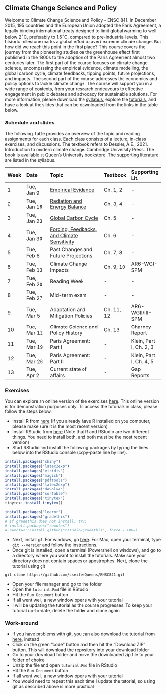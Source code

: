 ## Climate Change Science and Policy

Welcome to Climate Change Science and Policy - ENSC 841. In December 2015, 195 countries and the European Union adopted the Paris Agreement, a legally binding international treaty designed to limit global warming to well below 2$^\circ$C, preferably to 1.5$^\circ$C, compared to pre-industrial levels. This historic milestone marks a global effort to avert extreme climate change. But how did we reach this point in the first place? This course covers the journey from the pioneering studies on the greenhouse effect first published in the 1800s to the adoption of the Paris Agreement almost two centuries later. The first part of the course focuses on climate change science, encompassing the empirical evidence, climate modelling, the global carbon cycle, climate feedbacks, tipping points, future projections, and impacts. The second part of the course addresses the economics and policy options to tackle climate change. The course will support you in a wide range of contexts, from your research endeavours to effective engagement in public debates and advocacy for sustainable solutions. For more information, please download the [syllabus](https://drive.google.com/file/d/1vUuUg12YwXrV9h7bQcze_E3fofkN1ZZK/view?usp=sharing), explore the [tutorials](https://seiler-queensu.shinyapps.io/ENSC841/), and have a look at the slides that can be downloaded from the links in the table below.

### Schedule and slides

The following Table provides an overview of the topic and reading assignments for each class. Each class consists of a lecture, in-class exercises, and discussions. The textbook refers to Dessler, A.E., 2021. Introduction to modern climate change. Cambridge University Press. The book is available at Queen's University bookstore. The supporting literature are listed in the syllabus.

|Week | Date | Topic | Textbook | Supporting Lit.| 
|:-|:---|:--------|:---|:---|
|1 | Tue, Jan 9 | [Empirical Evidence](https://drive.google.com/file/d/1BjMNCDhA8oerO4PdTHx2ML7LtJOl5dyb/view?usp=sharing) | Ch. 1, 2 | - |
|2 | Tue, Jan 16 | [Radiation and Energy Balance](https://drive.google.com/file/d/17t3eTh9kdXogQD39GhlrQkQzAuRTtjSc/view?usp=sharing) | Ch. 3, 4 | - |
|3 | Tue, Jan 23 | [Global Carbon Cycle](https://drive.google.com/file/d/1Pk4hXrb4RYqAT-r_E2-NO0QgjglvPbPU/view?usp=sharing) | Ch. 5 | - |
|4 | Tue, Jan 30 | [Forcing, Feedbacks, and Climate Sensitivity](https://drive.google.com/file/d/19T_-KRQO0flkNyZzVGzd6aoND1no6IOG/view?usp=sharing) | Ch. 6 | - |
|5 | Tue, Feb 6 | Past Changes and Future Projections | Ch. 7, 8 | - |
|6 | Tue, Feb 13 | Climate Change Impacts | Ch. 9, 10 | AR6-WGI-SPM |
|7 | Tue, Feb 20 | Reading Week | - | - |
|8 | Tue, Feb 27 | Mid-term exam | - | - |
|9 | Tue, Mar 5 | Adaptation and Mitigation Policies | Ch. 11, 12 | AR6-WGII/III-SPM |
|10 | Tue, Mar 12 | Climate Science and Policy History | Ch. 13 | Charney Report | 
|11 | Tue, Mar 19 | Paris Agreement: Part I | - | Klein, Part I, Ch. 2, 3 |
|12 | Tue, Mar 26 | Paris Agreement: Part II | - | Klein, Part I, Ch. 4, 5 |
|13 | Tue, Apr 2 | Current state of affairs | - | Gap Reports|


### Exercises

You can explore an online version of the exercises [here](https://seiler-queensu.shinyapps.io/ENSC841/). This online version is for demonstration purposes only. To access the tutorials in class, please follow the steps below.

* Install R from [here](https://posit.co/download/rstudio-desktop/) (If you already have R installed on you computer, please make sure it is the most recent version)
* Install RStudio from [here](https://posit.co/download/rstudio-desktop/) (Note that R and RStudio are two different things. You need to install both, and both must be the most recent version)
* Start RStudio and install the following packages by typing the lines below into the RStudio console (copy-paste line by line).

```r
install.packages("shiny")
install.packages("latex2exp")
install.packages("viridis")
install.packages("magick")
install.packages("pdftools")
install.packages("latex2exp")
install.packages("deSolve")
install.packages("sortable")
install.packages("tinytex")
tinytex::install_tinytex()

install.packages("learnr")
install.packages("gradethis")
# if gradethis does not install, try:
# install.packages("remotes")
# remotes::install_github("rstudio/gradethis", force = TRUE)
```

* Next, install git. For windows, go [here](https://git-scm.com/download/win). For Mac, open your terminal, type ```git --version``` and follow the instructions.
* Once git is installed, open a terminal (Powershell on windows), and go to a directory where you want to install the tutorials. Make sure your directory does not contain spaces or apostrophes. Next, clone the tutorial using git 
```
git clone https://github.com/cseilerQueens/ENSC841.git
```
* Open your file manager and go to the folder 
* Open the ```tutorial.Rmd``` file in RStudio
* Hit the ```Run Document``` button
* If all went well, a new window opens with your tutorial
* I will be updating the tutorial as the course progresses. To keep your tutorial up-to-date, delete the folder and clone again

### Work-around
* If you have problems with git, you can also download the tutorial from [here](https://github.com/cseilerQueens/ENSC841), instead
* Click on the green "code" button and then hit the "Download ZIP" button. This will download the repository into your download folder
* Go to your download folder and move the downloaded zip file to your folder of choice
* Unzip the file and open ```tutorial.Rmd``` file in RStudio
* Hit the ```Run Document``` button
* If all went well, a new window opens with your tutorial
* You would need to repeat this each time I update the tutorial, so using git as described above is more practical
